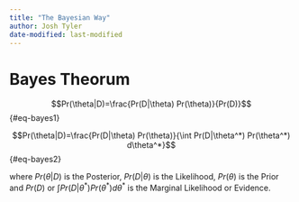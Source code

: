 ```yaml
---
title: "The Bayesian Way"
author: Josh Tyler 
date-modified: last-modified
---
```


# Bayes Theorum

$$Pr(\theta|D)=\frac{Pr(D|\theta) Pr(\theta)}{Pr(D)}$${#eq-bayes1}

$$Pr(\theta|D)=\frac{Pr(D|\theta) Pr(\theta)}{\int Pr(D|\theta^*) Pr(\theta^*) d\theta^*}$${#eq-bayes2}


where $Pr(\theta|D)$ is the Posterior, $Pr(D|\theta)$ is the Likelihood, $Pr(\theta)$ is the Prior and $Pr(D)$ or $\int Pr(D|\theta^*) Pr(\theta^*) d\theta^*$ is the Marginal Likelihood or Evidence.